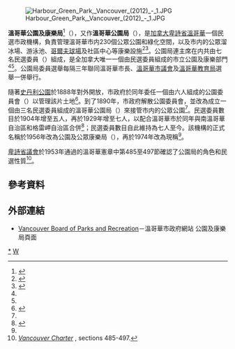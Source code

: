 [[File:Harbour_Green_Park,_Vancouver_(2012)_-_1.JPG|thumb]]

'''溫哥華公園及康樂局'''<ref>{{zh-hant}}{{Cite web |url=http://vancouver.ca/parks/info/publications/VPBAnnualReport2009chinese.pdf |title=溫哥華公園及康樂局2009年度報告 |accessdate=2013-07-14 |publisher=溫哥華公園及康樂局 |archiveurl=https://web.archive.org/web/20120401185431/http://vancouver.ca/parks/info/publications/VPBAnnualReport2009chinese.pdf |archivedate=2012-04-01 |deadurl=yes }}</ref>（{{lang-en|Vancouver Board of Parks and Recreation}}），又作'''溫哥華公園局'''（{{lang|en|Vancouver Park Board}}），是[[加拿大|加拿大]][[卑詩省|卑詩省]][[溫哥華|溫哥華]]一個民選市政機構，負責管理溫哥華市内230個公眾公園和綠化空間，以及市内的公眾溜冰場、游泳池、[[哥爾夫球場|哥爾夫球場]]及社區中心等康樂設施<ref name="About">{{cite web |url=http://vancouver.ca/your-government/vancouver-board-of-parks-and-recreation.aspx |title=Vancouver Board of Parks and Recreation |accessdate=2013-07-14 |archive-date=2013-07-01 |archive-url=https://web.archive.org/web/20130701071704/http://vancouver.ca/your-government/vancouver-board-of-parks-and-recreation.aspx |dead-url=no }}</ref><ref name="Province130624">{{cite news |url=http://www.theprovince.com/news/Vancouver+Parks+Board+risk+losing+independence/8569112/story.html |title=Vancouver Parks Board at risk of losing its independence |last=Cooper |first=Sam |publisher=''The Province'' |date=2013-06-24 |accessdate=2013-07-14 }}{{dead link|date=2018年3月 |bot=InternetArchiveBot |fix-attempted=yes }}</ref>。公園局連主席在内共由七名民選委員（{{lang|en|commissioner}}）組成，是全加拿大唯一一個由民選委員組成的市立公園及康樂部門<ref name="About"/><ref name="Province130624"/>。公園局委員選舉每隔三年聯同溫哥華市長、[[溫哥華市議會|溫哥華市議會]]及[[溫哥華教育局|溫哥華教育局]]選舉一併舉行。

隨著[[史丹利公園|史丹利公園]]於1888年對外開放，市政府於同年委任一個由六人組成的公園委員會（{{lang|en|Park Committee}}）以管理該片土地<ref name="Archives">{{cite web |url=http://searcharchives.vancouver.ca/vancouver-park-board |title=Vancouver Park Board - City of Vancouver Archives |accessdate=2013-07-13 |archive-date=2017-04-16 |archive-url=https://web.archive.org/web/20170416043846/http://searcharchives.vancouver.ca/vancouver-park-board |dead-url=no }}</ref>。到了1890年，市政府解散公園委員會，並改為成立一個由三名民選委員組成的溫哥華公園局（{{lang|en|Board of Parks Commissioners}}）來接管市内的公眾公園<ref name="Archives"/>。民選委員數目於1904年增至五人，再於1929年增至七人，以配合溫哥華市於同年與南溫哥華自治區和格雷岬自治區合併<ref>{{Cite book| last = Kheraj  | first = Sean  | title = Inventing Stanley Park: An Environmental History  | publisher = UBC Press  | date = 2013  | location =   | pages = [https://archive.org/details/inventingstanley0000kher/page/221 221] | url =https://archive.org/details/inventingstanley0000kher| doi =   | id =   | isbn = 9780774824262}}</ref>；民選委員數目自此維持為七人至今。該機構的正式名稱於1956年改為公園及公眾康樂局（{{lang|en|Board of Parks and Public Recreation}}），再於1974年改為現稱<ref name="Archives"/>。

[[卑詩省議會|卑詩省議會]]於1953年通過的溫哥華憲章中第485至497節確認了公園局的角色和民選性質<ref>[http://www.bclaws.ca/EPLibraries/bclaws_new/document/ID/freeside/vanch_24 ''Vancouver Charter''] {{Wayback|url=http://www.bclaws.ca/EPLibraries/bclaws_new/document/ID/freeside/vanch_24 |date=20130216221215 }}, sections 485-497.</ref>。

==參考資料==
{{Reflist}}

==外部連結==
* {{en}}[http://vancouver.ca/your-government/vancouver-board-of-parks-and-recreation.aspx Vancouver Board of Parks and Recreation]{{Wayback|url=http://vancouver.ca/your-government/vancouver-board-of-parks-and-recreation.aspx |date=20130701071704 }}－溫哥華市政府網站 公園及康樂局頁面

[[Category:溫哥華公園|*]]
[[Category:溫哥華政治|W]]